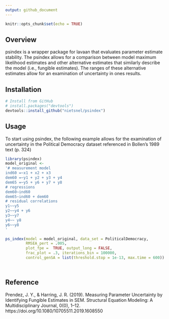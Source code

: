 ```yaml
---
output: github_document
---
```


```r
knitr::opts_chunk$set(echo = TRUE)
```

## Overview

psindex is a wrapper package for lavaan that evaluates parameter estimate stability. The psindex allows for a comparison between model maximum likelihood estimates and other alternative estimates that similarly describe the model (i.e., fungible estimates). The ranges of these alternative estimates allow for an examination of uncertainty in ones results. 


## Installation

```r
# Install from GitHub
# install.packages("devtools")
devtools::install_github("nietsnel/psindex")

```

## Usage

To start using psindex, the following example allows for the examination of uncertainty in the Political Democracy dataset referenced in Bollen's 1989 text (p. 324) 


```r

library(psindex)
model_original <-
'# measurement model
ind60 =~x1 + x2 + x3
dem60 =~y1 + y2 + y3 + y4
dem65 =~y5 + y6 + y7 + y8
# regressions
dem60∼ind60
dem65∼ind60 + dem60
# residual correlations
y1~~y5
y2~~y4 + y6
y3~~y7
y4~~ y8
y6~~y8
'

ps_index(model = model_original, data_set = PoliticalDemocracy,
         RMSEA_pert = .005,
         plot_fpe =  TRUE, output_long = FALSE,
         frac_plot = .3, iterations_bin = 100000,
         control_genSA = list(threshold.stop = 1e-13, max.time = 600))




```

## Reference


Prendez, J. Y., & Harring, J. R. (2019). Measuring Parameter Uncertainty by Identifying Fungible Estimates in SEM. Structural Equation Modeling: A Multidisciplinary Journal, 0(0), 1–12. https://doi.org/10.1080/10705511.2019.1608550





